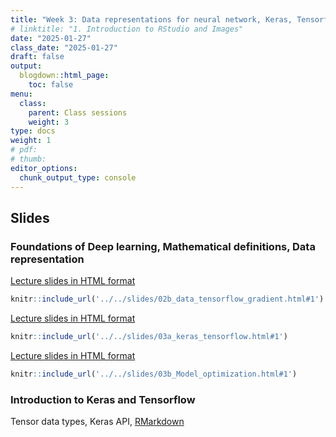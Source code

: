 ```yaml
---
title: "Week 3: Data representations for neural network, Keras, Tensorflow"
# linktitle: "1. Introduction to RStudio and Images"
date: "2025-01-27"
class_date: "2025-01-27"
draft: false
output:
  blogdown::html_page:
    toc: false
menu:
  class:
    parent: Class sessions
    weight: 3
type: docs
weight: 1
# pdf: 
# thumb: 
editor_options: 
  chunk_output_type: console
---
```


## Slides

### Foundations of Deep learning, Mathematical definitions, Data representation

<a href="../../slides/02b_data_tensorflow_gradient.html#1" target="_blank">Lecture slides in HTML format</a>

```r
knitr::include_url('../../slides/02b_data_tensorflow_gradient.html#1')
```

<a href="../../slides/02b_data_tensorflow_gradient.html#1" target="_blank">Lecture slides in HTML format</a>

```r
knitr::include_url('../../slides/03a_keras_tensorflow.html#1')
```

<a href="../../slides/03b_Model_optimization.html#1" target="_blank">Lecture slides in HTML format</a>

```r
knitr::include_url('../../slides/03b_Model_optimization.html#1')
```

###  Introduction to Keras and Tensorflow

Tensor data types, Keras API, [RMarkdown](../../slides/code/ch03_Tensorflow_Introduction_code.Rmd)

